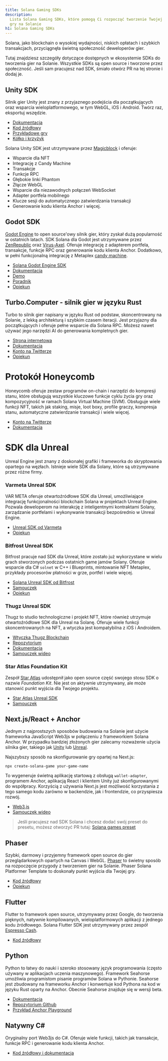 ```yaml
---
title: Solana Gaming SDKs
description:
  Lista Solana Gaming SDKs, które pomogą Ci rozpocząć tworzenie Twojej pierwszej
  gry na Solanie
h1: Solana Gaming SDKs
---
```


Solana, jako blockchain o wysokiej wydajności, niskich opłatach i szybkich
transakcjach, przyciągnęła świetną społeczność deweloperów gier.

Tutaj znajdziesz szczegóły dotyczące dostępnych w ekosystemie SDKs do tworzenia
gier na Solanie. Wszystkie SDKs są open source i tworzone przez społeczność.
Jeśli sam pracujesz nad SDK, śmiało otwórz PR na tej stronie i dodaj je.

## Unity SDK

Silnik gier Unity jest znany z przyjaznego podejścia dla początkujących oraz
wsparcia wieloplatformowego, w tym WebGL, iOS i Android. Twórz raz, eksportuj
wszędzie.

- [Dokumentacja](https://docs.magicblock.gg/introduction)
- [Kod źródłowy](https://github.com/magicblock-labs/Solana.Unity-SDK)
- [Przykładowe gry](https://github.com/solana-developers/solana-game-examples)
- [Kółko i krzyżyk](https://blog.magicblock.gg/bolt-tic-tac-toe/)

Solana Unity SDK jest utrzymywane przez [Magicblock](https://www.magicblock.gg/)
i oferuje:

- Wsparcie dla NFT
- Integrację z Candy Machine
- Transakcje
- Funkcje RPC
- Głębokie linki Phantom
- Złącze WebGL
- Wsparcie dla niezawodnych połączeń WebSocket
- Adapter portfela mobilnego
- Klucze sesji do automatycznego zatwierdzania transakcji
- Generowanie kodu klienta Anchor i więcej.

## Godot SDK

[Godot Engine](https://godotengine.org/) to open source'owy silnik gier, który
zyskał dużą popularność w ostatnich latach. SDK Solana dla Godot jest
utrzymywane przez [ZenRepublic](https://twitter.com/ZenRepublicNDM) oraz
[Virus-Axel](https://twitter.com/AxelBenjam). Oferuje integrację z adapterem
portfela, transakcje, funkcje RPC oraz generowanie kodu klienta Anchor.
Dodatkowo, w pełni funkcjonalną integrację z Metaplex
[candy machine](https://zenwiki.gitbook.io/solana-godot-sdk-docs/guides/setup-candy-machine).

- [Solana Godot Engine SDK](https://github.com/Virus-Axel/godot-solana-sdk)
- [Dokumentacja](https://zenwiki.gitbook.io/solana-godot-sdk-docs)
- [Demo](https://github.com/ZenRepublic/GodotSolanaSDKDemoPackage)
- [Poradnik](https://www.youtube.com/watch?v=tszFPInYmXQ)
- [Opiekun](https://twitter.com/ZenRepublicNDM)

## Turbo.Computer - silnik gier w języku Rust

Turbo to silnik gier napisany w języku Rust od podstaw, skoncentrowany na
Solanie, z lekką architekturą i szybkim czasem iteracji. Jest przyjazny dla
początkujących i oferuje pełne wsparcie dla Solana RPC. Możesz nawet używać jego
narzędzi AI do generowania kompletnych gier.

- [Strona internetowa](https://turbo.computer/)
- [Dokumentacja](https://docs.turbo.computer/)
- [Konto na Twitterze](https://twitter.com/makegamesfast)
- [Opiekun](https://twitter.com/jozanza)

# Protokół Honeycomb

Honeycomb oferuje zestaw programów on-chain i narzędzi do kompresji stanu, które
obsługują wszystkie kluczowe funkcje cyklu życia gry oraz kompozycyjność w
ramach Solana Virtual Machine (SVM). Obsługuje wiele funkcji NFT, takich jak
staking, misje, loot boxy, profile graczy, kompresja stanu, automatyczne
zatwierdzanie transakcji i wiele więcej.

- [Konto na Twitterze](https://twitter.com/honeycomb_prtcl)
- [Dokumentacja](https://docs.honeycombprotocol.com/)

# SDK dla Unreal

Unreal Engine jest znany z doskonałej grafiki i frameworka do skryptowania
opartego na węzłach. Istnieje wiele SDK dla Solany, które są utrzymywane przez
różne firmy.

### Varmeta Unreal SDK

VAR META oferuje otwartoźródłowe SDK dla Unreal, umożliwiające integrację
funkcjonalności blockchain Solana w projektach Unreal Engine. Pozwala
deweloperom na interakcję z inteligentnymi kontraktami Solany, zarządzanie
portfelami i wykonywanie transakcji bezpośrednio w Unreal Engine.

- [Unreal SDK od Varmeta](https://github.com/VAR-META-Tech/UnrealSolanaSDK)
- [Opiekun](https://www.var-meta.com/)

### Bitfrost Unreal SDK

Bitfrost pracuje nad SDK dla Unreal, które zostało już wykorzystane w wielu
grach stworzonych podczas ostatnich game jamów Solany. Oferuje wsparcie dla C#
`solnet` w C++ i Blueprints, mintowanie NFT Metaplex, przykłady procesorów
płatności w grze, portfel i wiele więcej.

- [Solana Unreal SDK od Bitfrost](https://github.com/Bifrost-Technologies/Solana-Unreal-SDK)
- [Samouczek](https://www.youtube.com/watch?v=S8fm8mFeUkk)
- [Opiekun](https://twitter.com/BifrostTitan)

### Thugz Unreal SDK

Thugz to studio technologiczne i projekt NFT, które również utrzymuje
otwartoźródłowe SDK dla Unreal na Solanę. Oferuje wiele funkcji skoncentrowanych
na NFT, a wtyczka jest kompatybilna z iOS i Androidem.

- [Wtyczka Thugz Blockchain](https://www.fab.com/listings/a7e220ba-93e5-4a3b-99e7-17b13da76f05)
- [Repozytorium](https://github.com/ThugzLabs/Thugz-BC-Plugin-Packaged-for-UE5.4)
- [Dokumentacja](https://thugzblockchainplugin-docs.vercel.app/)
- [Samouczek wideo](https://www.youtube.com/watch?v=dS7sTZd_E9U&ab_channel=ThugzNFT)

### Star Atlas Foundation Kit

Zespół [Star Atlas](https://staratlas.com/) udostępnił jako open source część
swojego stosu SDK o nazwie _Foundation Kit_. Nie jest on aktywnie utrzymywany,
ale może stanowić punkt wyjścia dla Twojego projektu.

- [Star Atlas Unreal SDK](https://github.com/staratlasmeta/FoundationKit)
- [Samouczek](https://www.youtube.com/watch?v=S8fm8mFeUkk)

## Next.js/React + Anchor

Jednym z najprostszych sposobów budowania na Solanie jest użycie frameworka
JavaScript Web3js w połączeniu z frameworkiem Solana Anchor. W przypadku
bardziej złożonych gier zalecamy rozważenie użycia silnika gier, takiego jak
[Unity](#unity-sdk) lub [Unreal](#unreal-sdks).

Najszybszy sposób na skonfigurowanie gry opartej na Next.js:

```shell
npx create-solana-game your-game-name
```

To wygeneruje świetną aplikację startową z obsługą `wallet-adapter`, programem
Anchor, aplikacją React i klientem Unity już skonfigurowanymi do współpracy.
Korzyścią z używania Next.js jest możliwość korzystania z tego samego kodu
zarówno w backendzie, jak i frontendzie, co przyspiesza rozwój.

- [Web3.js](https://solana.com/docs/clients/javascript)
- [Samouczek wideo](https://www.youtube.com/watch?v=fnhivg_pemI&t=1s&ab_channel=Solana)

> Jeśli pracujesz nad SDK Solana i chcesz dodać swój preset do presetu, możesz
> otworzyć PR tutaj:
> [Solana games preset](https://github.com/solana-developers/solana-game-preset)

## Phaser

Szybki, darmowy i przyjemny framework open source do gier przeglądarkowych
opartych na Canvas i WebGL. [Phaser](https://phaser.io/) to świetny sposób na
rozpoczęcie przygody z tworzeniem gier na Solanie. Phaser Solana Platformer
Template to doskonały punkt wyjścia dla Twojej gry.

- [Kod źródłowy](https://github.com/Bread-Heads-NFT/phaser-solana-platformer-template)
- [Opiekun](https://twitter.com/blockiosaurus)

## Flutter

Flutter to framework open source, utrzymywany przez Google, do tworzenia
pięknych, natywnie kompilowanych, wieloplatformowych aplikacji z jednego kodu
źródłowego. Solana Flutter SDK jest utrzymywany przez zespół
[Espresso Cash](https://www.espressocash.com/).

- [Kod źródłowy](https://github.com/espresso-cash/espresso-cash-public)

## Python

Python to łatwy do nauki i szeroko stosowany język programowania (często używany
w aplikacjach uczenia maszynowego). Framework Seahorse umożliwia programistom
pisanie programów Solana w Pythonie. Seahorse jest zbudowany na frameworku
Anchor i konwertuje kod Pythona na kod w języku Rust oparty na Anchor. Obecnie
Seahorse znajduje się w wersji beta.

- [Dokumentacja](https://www.seahorse.dev/)
- [Repozytorium Github](https://github.com/solana-developers/seahorse)
- [Przykład Anchor Playground](https://beta.solpg.io/tutorials/hello-seahorse)

## Natywny C#

Oryginalny port Web3js do C#. Oferuje wiele funkcji, takich jak transakcje,
funkcje RPC i generowanie kodu klienta Anchor.

- [Kod źródłowy i dokumentacja](https://github.com/bmresearch/Solnet/blob/master/docs/articles/getting_started.md)
